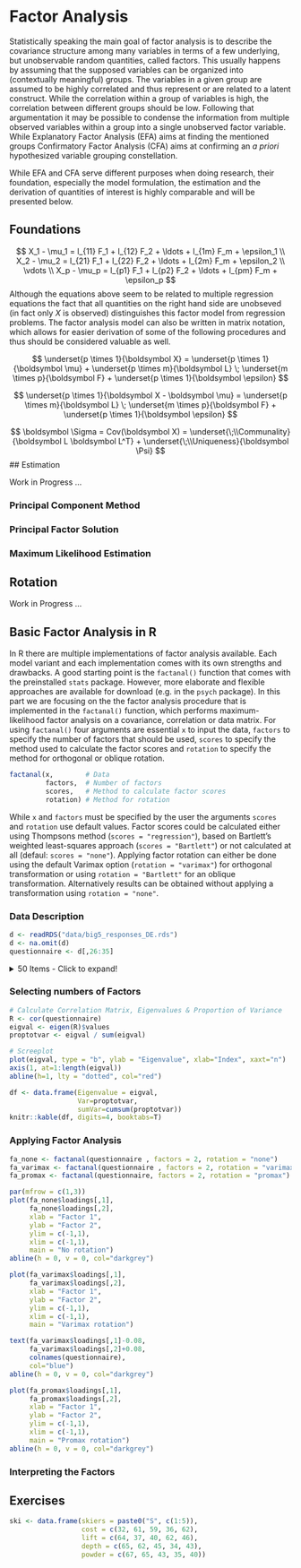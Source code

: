# Factor Analysis

Statistically speaking the main goal of factor analysis is to describe the covariance structure among many variables in terms of a few underlying, but unobservable random quantities, called factors. This usually happens by assuming that the supposed variables can be organized into (contextually meaningful) groups. The variables in a given group are assumed to be highly correlated and thus represent or are related to a latent construct. While the correlation within a group of variables is high, the correlation between different groups should be low. Following that argumentation it may be possible to condense the information from multiple observed variables within a group into a single unobserved factor variable. While Explanatory Factor Analysis (EFA) aims at finding the mentioned groups Confirmatory Factor Analysis (CFA) aims at confirming an *a priori* hypothesized variable grouping constellation.

While EFA and CFA serve different purposes when doing research, their foundation, especially the model formulation, the estimation and the derivation of quantities of interest is highly comparable and  will be presented below. 

## Foundations

$$
X_1 - \mu_1 = l_{11} F_1 + l_{12} F_2 + \ldots + l_{1m} F_m + \epsilon_1 \\
X_2 - \mu_2 = l_{21} F_1 + l_{22} F_2 + \ldots + l_{2m} F_m + \epsilon_2 \\
\vdots \\
X_p - \mu_p = l_{p1} F_1 + l_{p2} F_2 + \ldots + l_{pm} F_m + \epsilon_p
$$
Although the equations above seem to be related to multiple regression equations the fact that all quantities on the right hand side are unobseved (in fact only $X$ is observed) distinguishes this factor model from regression problems. The factor analysis model can also be written in matrix notation, which allows for easier derivation of some of the following procedures and thus should be considered valuable as well.

$$
\underset{p \times 1}{\boldsymbol X}  = 
\underset{p \times 1}{\boldsymbol \mu} +
\underset{p \times m}{\boldsymbol L} \; \underset{m \times p}{\boldsymbol F} +
\underset{p \times 1}{\boldsymbol \epsilon}
$$

$$
\underset{p \times 1}{\boldsymbol X - \boldsymbol \mu}  = 
\underset{p \times m}{\boldsymbol L} \; \underset{m \times p}{\boldsymbol F} +
\underset{p \times 1}{\boldsymbol \epsilon}
$$

$$
\boldsymbol \Sigma = Cov(\boldsymbol X) = 
\underset{\;\\Communality}{\boldsymbol L \boldsymbol L^T} + 
\underset{\;\\Uniqueness}{\boldsymbol \Psi}
$$
## Estimation

Work in Progress ...

### Principal Component Method

### Principal Factor Solution

### Maximum Likelihood Estimation


## Rotation

Work in Progress ...


## Basic Factor Analysis in R

In R there are multiple implementations of factor analysis available. Each model variant and each implementation comes with its own strengths and drawbacks. A good starting point is the `factanal()` function that comes with the preinstalled `stats` package. However, more elaborate and flexible approaches are available for download (e.g. in the `psych` package). In this part we are focusing on the the factor analysis procedure that is implemented in the `factanal()` function, which performs  maximum-likelihood factor analysis on a covariance, correlation or data matrix. For using `factanal()` four arguments are essential `x` to input the data, `factors` to specify the number of factors that should be used, `scores` to specify the method used to calculate the factor scores and `rotation` to specify the method for orthogonal or oblique rotation.

```r
factanal(x,        # Data
         factors,  # Number of factors
         scores,   # Method to calculate factor scores
         rotation) # Method for rotation
```

While `x` and `factors` must be specified by the user the arguments `scores` and `rotation` use default values. Factor scores could be calculated either using Thompsons method (`scores = "regression"`), based on Bartlett's weighted least-squares approach (`scores = "Bartlett"`) or not calculated at all (defaul: `scores = "none"`). Applying factor rotation can either be done using the default Varimax option (`rotation = "varimax"`) for orthogonal transformation or using `rotation = "Bartlett"` for an oblique transformation. Alternatively results can be obtained without applying a transformation using `rotation = "none"`.

### Data Description

```r
d <- readRDS("data/big5_responses_DE.rds")
d <- na.omit(d)
questionnaire <- d[,26:35]
```




<details>
  <summary>50 Items - Click to expand!</summary>
  
```r
load("data/big5questions.rda")
items <- q
kable_paper(kbl(items), "hover", full_width = F)
```

</details>



### Selecting numbers of Factors

```r
# Calculate Correlation Matrix, Eigenvalues & Proportion of Variance
R <- cor(questionnaire)
eigval <- eigen(R)$values
proptotvar <- eigval / sum(eigval)
```


```r
# Screeplot
plot(eigval, type = "b", ylab = "Eigenvalue", xlab="Index", xaxt="n")
axis(1, at=1:length(eigval))
abline(h=1, lty = "dotted", col="red")
```

```r
df <- data.frame(Eigenvalue = eigval, 
                 Var=proptotvar, 
                 sumVar=cumsum(proptotvar))
knitr::kable(df, digits=4, booktabs=T)
```

### Applying Factor Analysis

```r
fa_none <- factanal(questionnaire , factors = 2, rotation = "none")
fa_varimax <- factanal(questionnaire , factors = 2, rotation = "varimax")
fa_promax <- factanal(questionnaire, factors = 2, rotation = "promax")
```


```r
par(mfrow = c(1,3))
plot(fa_none$loadings[,1], 
     fa_none$loadings[,2],
     xlab = "Factor 1", 
     ylab = "Factor 2", 
     ylim = c(-1,1),
     xlim = c(-1,1),
     main = "No rotation")
abline(h = 0, v = 0, col="darkgrey")

plot(fa_varimax$loadings[,1], 
     fa_varimax$loadings[,2],
     xlab = "Factor 1", 
     ylab = "Factor 2", 
     ylim = c(-1,1),
     xlim = c(-1,1),
     main = "Varimax rotation")

text(fa_varimax$loadings[,1]-0.08, 
     fa_varimax$loadings[,2]+0.08,
     colnames(questionnaire),
     col="blue")
abline(h = 0, v = 0, col="darkgrey")

plot(fa_promax$loadings[,1], 
     fa_promax$loadings[,2],
     xlab = "Factor 1", 
     ylab = "Factor 2",
     ylim = c(-1,1),
     xlim = c(-1,1),
     main = "Promax rotation")
abline(h = 0, v = 0, col="darkgrey")
```

### Interpreting the Factors




## Exercises {-}

```r
ski <- data.frame(skiers = paste0("S", c(1:5)),
                  cost = c(32, 61, 59, 36, 62),
                  lift = c(64, 37, 40, 62, 46),
                  depth = c(65, 62, 45, 34, 43),
                  powder = c(67, 65, 43, 35, 40))
```

